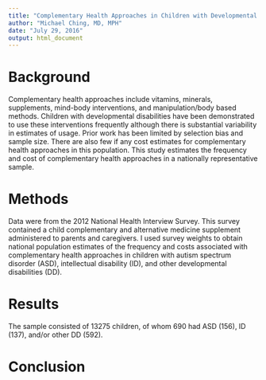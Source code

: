 ```yaml
---
title: "Complementary Health Approaches in Children with Developmental Disabilities"
author: "Michael Ching, MD, MPH"
date: "July 29, 2016"
output: html_document
---
```


# Background
Complementary health approaches include vitamins, minerals, supplements, mind-body interventions, and manipulation/body based methods. Children with developmental disabilities have been demonstrated to use these interventions frequently although there is substantial variability in estimates of usage. Prior work has been limited by selection bias and sample size. There are also few if any cost estimates for complementary health approaches in this population. This study estimates the frequency and cost of complementary health approaches in a nationally representative sample.

# Methods
Data were from the 2012 National Health Interview Survey. This survey contained a child complementary and alternative medicine supplement administered to parents and caregivers. I used survey weights to obtain national population estimates of the frequency and costs associated with complementary health approaches in children with autism spectrum disorder (ASD), intellectual disability (ID), and other developmental disabilities (DD). 

# Results
The sample consisted of 13275 children, of whom 690 had ASD (156), ID (137), and/or other DD (592). 

# Conclusion
